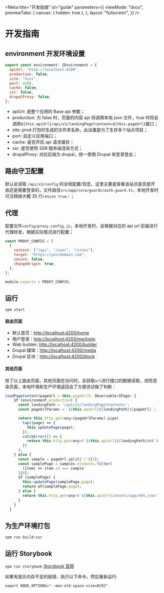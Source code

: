 
<Meta
  title="开发指南"
  id="guide"
  parameters={{
    viewMode: "docs",
    previewTabs: {
      canvas: { hidden: true },
    },
    layout: "fullscreen",
  }}
/>

# 开发指南

## environment 开发环境设置

```javascript
export const environment: IEnvironment = {
  apiUrl: "http://localhost:4200",
  production: false,
  site: "dist",
  port: 4200,
  cache: false,
  ssr: false,
  drupalProxy: false,
};
```

- apiUrl: 是整个应用的 Base api 参数；
- production: 为 false 时，页面的内容 api 将调用本地 json 文件，true 时将会调用`${this.apiUrl}/api/v1/landingPage?content=${this.pageUrl}`接口；
- site: prod 打包时生成的文件夹名称，此设置是为了生存多个站点项目；
- port: 自定义应用端口；
- cache: 是否开启 api 请求缓存；
- ssr: 是否使用 SSR 服务端渲染方式；
- drupalProxy: 对应后端为 drupal，统一使用 Drupal 来登录登出；

## 路由守卫配置

默认会读取 `/api/v1/config` 的全局配置/信息，这里主要是查看该站点是否是开放还是需要登录的，文件路径`src/app/core/guards/auth.guard.ts`，本地开发时可注释掉大概 35 行`reture true；`；

## 代理

配置文件`config/proxy.config.js`，本地开发时，会根据对应的 api url 前缀进行代理转发，根据实际情况进行配置；

```javascript
const PROXY_CONFIG = [
  {
    context: ["/api", "/user", "/sites"],
    target: "https://yourdomain.com",
    secure: false,
    changeOrigin: true,
  },
];

module.exports = PROXY_CONFIG;
```

## 运行

`npm start`

#### 路由页面

- 默认首页：[http://localhost:4200/home](http://localhost:4200/home)
- 用户登录：[http://localhost:4200/me/login](http://localhost:4200/me/login)
- Web builder: [http://localhost:4200/builder](http://localhost:4200/builder)
- Drupal 媒体：[http://localhost:4200/media](http://localhost:4200/media)
- Drupal 区块：[http://localhost:4200/block](http://localhost:4200/block)

#### 其他页面

除了以上路由页面，其他页面在访问时，会获取`url`进行接口的数据读取，进而渲染页面，本地环境和生产环境返回会了方便测试做了判断：

```javascript
loadPageContent(pageUrl = this.pageUrl): Observable<IPage> {
    if (environment.production) {
      const landingPath = '/api/v1/landingPage?content=';
      const pageUrlParams = `${this.apiUrl}${landingPath}${pageUrl}`;

      return this.http.get<any>(pageUrlParams).pipe(
        tap((page) => {
          this.updatePage(page);
        }),
        catchError(() => {
          return this.http.get<any>(`${this.apiUrl}${landingPath}404`);
        })
      );
    } else {
      const sample = pageUrl.split('/')[1];
      const samplePage = samples.elements.filter(
        (item) => item.id === sample
      )[0];
      if (samplePage) {
        this.updatePage(samplePage.page);
        return of(samplePage.page);
      } else {
        return this.http.get<any>(`${this.apiUrl}/assets/app/404.json`);
      }
    }
  }
```

## 为生产环境打包

`npm run build:ssr`

## 运行 Storybook

`npm run storybook`
[Storybook 官网](https://storybook.js.org)

如果有提示内存不足的报错，执行以下命令，然后重新运行:

`export NODE_OPTIONS="--max-old-space-size=8192"`
